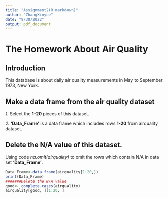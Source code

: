 ```yaml
---
title: "Assignment2(R markdown)"
author: "ZhangXinyue"
date: "9/30/2022"
output: pdf_document
---
```


# The Homework About Air Quality

## Introduction
This database is about daily air quality measurements in May to September 1973, New York.

## Make a data frame from the air quality dataset

*1.* Select the  **1-20** pieces of this dataset.


*2.* **'Data_Frame'** is a data frame which includes rows **1-20** from airquality dataset.


## Delete the N/A value of this dataset.

Using code *na.omit(airquality)* to omit the rows which contain N/A in data set **'Data_Frame'**.

```r
Data_Frame<-data.frame(airquality[1:20,])
print(Data_Frame)
#######Delete the N/A value
good<- complete.cases(airquality)
airquality[good, ][1:20, ]

```
